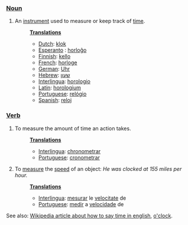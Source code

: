 ===[[Noun]]===
# An [[instrument]] used to measure or keep track of [[time]].
#:'''[[Translation]]s'''
#:*[[Dutch]]: [[klok]]
#:*[[Esperanto]] : [[horloĝo]]
#:*[[Finnish]]: [[kello]]
#:*[[French]]: [[horloge]]
#:*[[German]]: [[Uhr]]
#:*[[Hebrew]]: [[שעון]]
#:*[[Interlingua]]: [[horologio]]
#:*[[Latin]]: [[horologium]]
#:*[[Portuguese]]: [[relógio]]
#:*[[Spanish]]: [[reloj]]
===[[Verb]]===
# To measure the amount of time an action takes.
#:'''[[Translation]]s'''
#:*[[Interlingua]]: [[chronometrar]]
#:*[[Portuguese]]: [[cronometrar]]
# To [[measure]] the [[speed]] of an object: ''He was clocked at 155 miles per hour.''
#:'''[[Translation]]s'''
#:*[[Interlingua]]: [[mesurar]] le [[velocitate]] de
#:*[[Portuguese]]: [[medir]] a [[velocidade]] de
See also: [[w:Time|Wikipedia article about how to say time in english]], [[o'clock]].